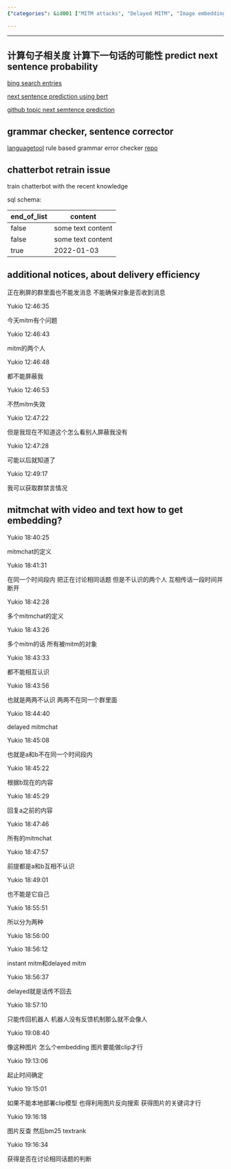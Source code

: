 ```yaml
---
{"categories": &id001 ["MITM attacks", "Delayed MITM", "Image embeddings", "Reverse search", "Topic detection", "Strangers communication", "Unknowingly discussing topics"], "category": "Security", "date": "2022-10-14 11:09:39", "description": "Yukio explores delayed MITM attacks, utilizing image embeddings and reverse search to identify instances where strangers inadvertently discuss the same topic prior to disconnecting.", "tags": *id001, "title": "mitmchat"}

---
```


------

## 计算句子相关度 计算下一句话的可能性 predict next sentence probability

[bing search entries](https://cn.bing.com/search?q=predict+next+sentence+probability&form=QBLH&sp=-1&pq=predict+next+sentence+probabilit&sc=8-32&qs=n&sk=&cvid=7BFC0E30DD634E3EAD7B0A769634C98C&ghsh=0&ghacc=0&ghpl=)

[next sentence prediction using bert](https://www.geeksforgeeks.org/next-sentence-prediction-using-bert/)

[github topic next semtence prediction](https://github.com/topics/next-sentence-prediction)

## grammar checker, sentence corrector

[languagetool](https://languagetool.org) rule based grammar error checker [repo](https://github.com/languagetool-org/languagetool)

## chatterbot retrain issue

train chatterbot with the recent knowledge

sql schema:

| end_of_list | content |
|-------------|---------|
|  false      |  some text content    |
|  false      |  some text content    |
|  true       |    2022-01-03 |

## additional notices, about delivery efficiency

正在刷屏的群里面也不能发消息 不能确保对象是否收到消息

Yukio 12:46:35

今天mitm有个问题

Yukio 12:46:43

mitm的两个人

Yukio 12:46:48

都不能屏蔽我

Yukio 12:46:53

不然mitm失效

Yukio 12:47:22

但是我现在不知道这个怎么看别人屏蔽我没有

Yukio 12:47:28

可能以后就知道了

Yukio 12:49:17

我可以获取群禁言情况

## mitmchat with video and text how to get embedding?

Yukio 18:40:25

mitmchat的定义

Yukio 18:41:31

在同一个时间段内 把正在讨论相同话题 但是不认识的两个人 互相传话一段时间并断开

Yukio 18:42:28

多个mitmchat的定义

Yukio 18:43:26

多个mitm的话 所有被mitm的对象

Yukio 18:43:33

都不能相互认识

Yukio 18:43:56

也就是两两不认识 两两不在同一个群里面

Yukio 18:44:40

delayed mitmchat

Yukio 18:45:08

也就是a和b不在同一个时间段内

Yukio 18:45:22

根据b现在的内容

Yukio 18:45:29

回复a之前的内容

Yukio 18:47:46

所有的mitmchat

Yukio 18:47:57

前提都是a和b互相不认识

Yukio 18:49:01

也不能是它自己

Yukio 18:55:51

所以分为两种

Yukio 18:56:00

Yukio 18:56:12

instant mitm和delayed mitm

Yukio 18:56:37

delayed就是话传不回去

Yukio 18:57:10

只能传回机器人 机器人没有反馈机制那么就不会像人

Yukio 19:08:40

像这种图片 怎么个embedding 图片要能做clip才行

Yukio 19:13:06

起止时间确定

Yukio 19:15:01

如果不能本地部署clip模型 也得利用图片反向搜索 获得图片的关键词才行

Yukio 19:16:18

图片反查 然后bm25 textrank

Yukio 19:16:34

获得是否在讨论相同话题的判断

